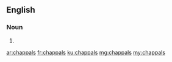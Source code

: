 ==English==

===Noun===
{{head|en|plural}}

# {{plural of|chappal|lang=en}}

[[ar:chappals]]
[[fr:chappals]]
[[ku:chappals]]
[[mg:chappals]]
[[my:chappals]]